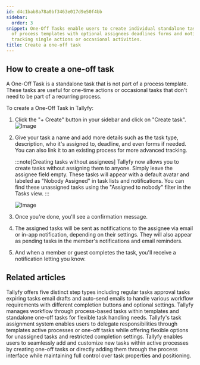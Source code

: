 ```yaml
---
id: d4c1bab8a78a0bf3463e017d9e50f4bb
sidebar:
  order: 3
snippet: One-Off Tasks enable users to create individual standalone tasks outside
  of process templates with optional assignees deadlines forms and notifications for
  tracking single actions or occasional activities.
title: Create a one-off task
---
```


## How to create a one-off task

A One-Off Task is a standalone task that is not part of a process template. These tasks are useful for one-time actions or occasional tasks that don't need to be part of a recurring process.

To create a One-Off Task in Tallyfy:

1. Click the "+ Create" button in your sidebar and click on "Create task".
   ![Image](https://screenshots.tallyfy.com/tallyfy%2Fpro%2Fdesktop-light-show-create-task-from-button.png)

2. Give your task a name and add more details such as the task type, description, who it's assigned to, deadline, and even forms if needed. You can also link it to an existing process for more advanced tracking.

   :::note[Creating tasks without assignees]
   Tallyfy now allows you to create tasks without assigning them to anyone. Simply leave the assignee field empty. These tasks will appear with a default avatar and labeled as "Nobody Assigned" in task lists and notifications. You can find these unassigned tasks using the "Assigned to nobody" filter in the Tasks view.
   :::

   ![Image](https://screenshots.tallyfy.com/tallyfy%2Fpro%2Fdesktop-light-step3.png)

3. Once you're done, you'll see a confirmation message.
4. The assigned tasks will be sent as notifications to the assignee via email or in-app notification, depending on their settings. They will also appear as pending tasks in the member's notifications and email reminders.
5. And when a member or guest completes the task, you'll receive a notification letting you know.


## Related articles
<CardGrid>
<LinkTitleCard header="<b>Tasks > Step types</b>" href="/products/pro/tracking-and-tasks/tasks/what-types-of-tasks-can-i-create-with-tallyfy/" > Tallyfy offers five distinct step types including regular tasks approval tasks expiring tasks email drafts and auto-send emails to handle various workflow requirements with different completion buttons and optional settings. </LinkTitleCard>
<LinkTitleCard header="<b>Tracking And Tasks > More about tasks</b>" href="/products/pro/tracking-and-tasks/tasks/" > Tallyfy manages workflow through process-based tasks within templates and standalone one-off tasks for flexible task handling needs. </LinkTitleCard>
<LinkTitleCard header="<b>Edit Task > Assign members or guests after launching</b>" href="/products/pro/tracking-and-tasks/tasks/edit-task/how-can-i-assign-members-to-tasks-in-tallyfy/" > Tallyfy's task assignment system enables users to delegate responsibilities through templates active processes or one-off tasks while offering flexible options for unassigned tasks and restricted completion settings. </LinkTitleCard>
<LinkTitleCard header="<b>Edit Processes > Add tasks to active processes</b>" href="/products/pro/tracking-and-tasks/processes/edit-processes/how-can-i-add-tasks-to-active-processes-on-tallyfy/" > Tallyfy enables users to seamlessly add and customize new tasks within active processes by creating one-off tasks or directly adding them through the process interface while maintaining full control over task properties and positioning. </LinkTitleCard>
</CardGrid>